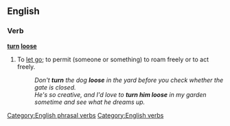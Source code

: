 ==English==

===Verb===
'''[[turn]] [[loose]]'''
#{{idiom}} To [[let go]]; to permit (someone or something) to roam freely or to act freely.
#:''Don't '''turn''' the dog '''loose''' in the yard before you check whether the gate is closed.''
#:''He's so creative, and I'd love to '''turn him loose''' in my garden sometime and see what he dreams up.''
[[Category:English phrasal verbs]]
[[Category:English verbs]]